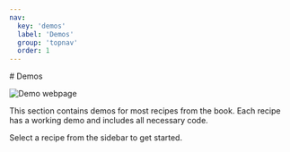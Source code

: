 ```yaml
---
nav:
  key: 'demos'
  label: 'Demos'
  group: 'topnav'
  order: 1
---
```



<div className={demos}>
  # Demos

  ![Demo webpage](/webpage.svg)

  This section contains demos for most recipes from the book. Each recipe has a working demo and includes all necessary code.

  Select a recipe from the sidebar to get started.
</div>